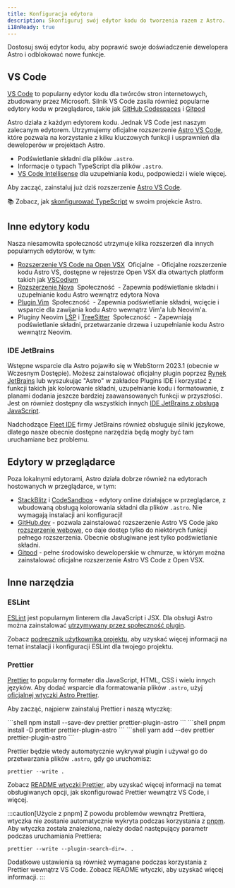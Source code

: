```yaml
---
title: Konfiguracja edytora
description: Skonfiguruj swój edytor kodu do tworzenia razem z Astro.
i18nReady: true
---
```


Dostosuj swój edytor kodu, aby poprawić swoje doświadczenie dewelopera Astro i odblokować nowe funkcje.

## VS Code

[VS Code](https://code.visualstudio.com/)  to popularny edytor kodu dla twórców stron internetowych, zbudowany przez Microsoft. Silnik VS Code zasila również popularne edytory kodu w przeglądarce, takie jak [GitHub Codespaces](https://github.com/features/codespaces) i [Gitpod](https://gitpod.io/)

Astro działa z każdym edytorem kodu. Jednak VS Code jest naszym zalecanym edytorem. Utrzymujemy oficjalne rozszerzenie [Astro VS Code](https://marketplace.visualstudio.com/items?itemName=astro-build.astro-vscode), które pozwala na korzystanie z kilku kluczowych funkcji i usprawnień dla deweloperów w projektach Astro.

- Podświetlanie składni dla plików `.astro`.
- Informacje o typach TypeScript dla plików `.astro`.
- [VS Code Intellisense](https://code.visualstudio.com/docs/editor/intellisense) dla uzupełniania kodu, podpowiedzi i wiele więcej.

Aby zacząć, zainstaluj już dziś rozszerzenie [Astro VS Code](https://marketplace.visualstudio.com/items?itemName=astro-build.astro-vscode).

📚 Zobacz, jak [skonfigurować TypeScript](/pl/guides/typescript/) w swoim projekcie Astro.

## Inne edytory kodu

Nasza niesamowita społeczność utrzymuje kilka rozszerzeń dla innych popularnych edytorów, w tym:

- [Rozszerzenie VS Code na Open VSX](https://open-vsx.org/extension/astro-build/astro-vscode) <span style="margin: 0.25em;"><Badge variant="accent">Oficjalne</Badge></span> - Oficjalne rozszerzenie kodu Astro VS, dostępne w rejestrze Open VSX dla otwartych platform takich jak [VSCodium](https://vscodium.com/)
- [Rozszerzenie Nova](https://extensions.panic.com/extensions/sciencefidelity/sciencefidelity.astro/) <span style="margin: 0.25em;"><Badge variant="neutral">Społeczność</Badge></span> - Zapewnia podświetlanie składni i uzupełnianie kodu Astro wewnątrz edytora Nova
- [Plugin Vim](https://github.com/wuelnerdotexe/vim-astro) <span style="margin: 0.25em;"><Badge variant="neutral">Społeczność</Badge></span> - Zapewnia podświetlanie składni, wcięcie i wsparcie dla zawijania kodu Astro wewnątrz Vim'a lub Neovim'a.
- Pluginy Neovim [LSP](https://github.com/neovim/nvim-lspconfig/blob/master/doc/server_configurations.md#astro) i [TreeSitter](https://github.com/virchau13/tree-sitter-astro) <span style="margin: 0.25em;"><Badge variant="neutral">Społeczność</Badge></span> - Zapewniają podświetlanie składni, przetwarzanie drzewa i uzupełnianie kodu Astro wewnątrz Neovim.

### IDE JetBrains

Wstępne wsparcie dla Astro pojawiło się w WebStorm 2023.1 (obecnie w Wczesnym Dostępie). Możesz zainstalować oficjalny plugin poprzez [Rynek JetBrains](https://plugins.jetbrains.com/plugin/20959-astro) lub wyszukując "Astro" w zakładce Plugins IDE i korzystać z funkcji takich jak kolorowanie składni, uzupełnianie kodu i formatowanie, z planami dodania jeszcze bardziej zaawansowanych funkcji w przyszłości. Jest on również dostępny dla wszystkich innych [IDE JetBrains z obsługą JavaScript](https://www.jetbrains.com/products/#lang=js&type=ide).

Nadchodzące [Fleet IDE](https://www.jetbrains.com/fleet/) firmy JetBrains również obsługuje silniki językowe, dlatego nasze obecnie dostępne narzędzia będą mogły być tam uruchamiane bez problemu.

## Edytory w przeglądarce

Poza lokalnymi edytorami, Astro działa dobrze również na edytorach hostowanych w przeglądarce, w tym:

- [StackBlitz](https://stackblitz.com/) i [CodeSandbox](https://codesandbox.io/) - edytory online działające w przeglądarce, z wbudowaną obsługą kolorowania składni dla plików `.astro`. Nie wymagają instalacji ani konfiguracji!
- [GitHub.dev](https://github.dev/) - pozwala zainstalować rozszerzenie Astro VS Code jako [rozszerzenie webowe](https://code.visualstudio.com/api/extension-guides/web-extensions), co daje dostęp tylko do niektórych funkcji pełnego rozszerzenia. Obecnie obsługiwane jest tylko podświetlanie składni.
- [Gitpod](https://gitpod.io/) - pełne środowisko deweloperskie w chmurze, w którym można zainstalować oficjalne rozszerzenie Astro VS Code z Open VSX.

## Inne narzędzia

### ESLint

[ESLint](https://eslint.org/) jest popularnym linterem dla JavaScript i JSX. Dla obsługi Astro można zainstalować [utrzymywany przez społeczność plugin](https://github.com/ota-meshi/eslint-plugin-astro).

Zobacz [podręcznik użytkownika projektu](https://ota-meshi.github.io/eslint-plugin-astro/user-guide/), aby uzyskać więcej informacji na temat instalacji i konfiguracji ESLint dla twojego projektu.

### Prettier

[Prettier](https://prettier.io/) to popularny formater dla JavaScript, HTML, CSS i wielu innych języków. Aby dodać wsparcie dla formatowania plików `.astro`, użyj [oficjalnej wtyczki Astro Prettier](https://github.com/withastro/prettier-plugin-astro).

Aby zacząć, najpierw zainstaluj Prettier i naszą wtyczkę:

<PackageManagerTabs>
  <Fragment slot="npm">
  ```shell
  npm install --save-dev prettier prettier-plugin-astro
  ```
  </Fragment>
  <Fragment slot="pnpm">
  ```shell
  pnpm install -D prettier prettier-plugin-astro
  ```
  </Fragment>
  <Fragment slot="yarn">
  ```shell
  yarn add --dev prettier prettier-plugin-astro
  ```
  </Fragment>
</PackageManagerTabs>


Prettier będzie wtedy automatycznie wykrywał plugin i używał go do przetwarzania plików `.astro`, gdy go uruchomisz:

```shell
prettier --write .
```

Zobacz [README wtyczki Prettier](https://github.com/withastro/prettier-plugin-astro/blob/main/README.md), aby uzyskać więcej informacji na temat obsługiwanych opcji, jak skonfigurować Prettier wewnątrz VS Code, i więcej.

:::caution[Użycie z pnpm]
Z powodu problemów wewnątrz Prettiera, wtyczka nie zostanie automatycznie wykryta podczas korzystania z [pnpm](https://pnpm.io/). Aby wtyczka została znaleziona, należy dodać następujący parametr podczas uruchamiania Prettiera:

```shell
prettier --write --plugin-search-dir=. .
```

Dodatkowe ustawienia są również wymagane podczas korzystania z Prettier wewnątrz VS Code. Zobacz README wtyczki, aby uzyskać więcej informacji.
:::
